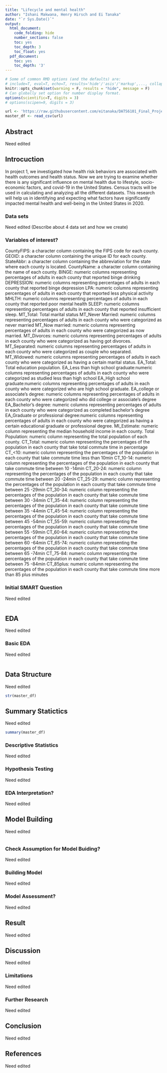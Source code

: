 ```yaml
---
title: "Lifecycle and mental health"
author: "Ishani Makwana, Henry Hirsch and Ei Tanaka"
date: "`r Sys.Date()`"
output:
  html_document:
    code_folding: hide
    number_sections: false
    toc: yes
    toc_depth: 3
    toc_float: yes
  pdf_document:
    toc: yes
    toc_depth: '3'
---
```


```r
# Some of common RMD options (and the defaults) are: 
# include=T, eval=T, echo=T, results='hide'/'asis'/'markup',..., collapse=F, warning=T, message=T, error=T, cache=T, fig.width=6, fig.height=4, fig.dim=c(6,4) #inches, fig.align='left'/'center','right', 
knitr::opts_chunk$set(warning = F, results = "hide", message = F)
# Can globally set option for number display format.
options(scientific=T, digits = 3) 
# options(scipen=9, digits = 3) 
```

```r
url <- 'https://raw.githubusercontent.com/eitanaka/DATS6101_Final_Project_Team2/main/data_set/geo_socio_health_df.csv'
master_df <- read_csv(url)
```

## Abstract
Need edited

## Introcuction
In project 1, we investigated how health risk behaviors are associated with health outcomes and health status. Now we are trying to examine whether there is any significant influence on mental health due to lifestyle, socio-economic factors, and covid-19 in the United States. Census tracts will be used in calculating and analyzing all the different datasets. This research will help us in identifying and expecting what factors have significantly impacted mental health and well-being in the United States in 2020.  


### Data sets
Need edited (Describe about 4 data set and how we create)

### Variables of interest?
CountyFIPS: a character column containing the FIPS code for each county.
GEOID: a character column containing the unique ID for each county.
StateAbbr: a character column containing the abbreviation for the state where each county is located.
CountyName: a character column containing the name of each county.
BINGE: numeric columns representing percentages of adults in each county that reported binge drinking
DEPRESSION: numeric columns representing percentages of adults in each county that reported binge depression
LPA: numeric columns representing percentages of adults in each county that reported less physical activity
MHLTH: numeric columns representing percentages of adults in each county that reported poor mental health
SLEEP: numeric columns representing percentages of adults in each county that reported insufficient sleep.
MT_Total: Total marital status
MT_Never Married: numeric columns representing percentages of adults in each county who were categorized as never married
MT_Now married: numeric columns representing percentages of adults in each county who were categorized as now married.
MT_Divorces: numeric columns representing percentages of adults in each county who were categorized as having got divorces.
MT_Separated: numeric columns representing percentages of adults in each county who were categorized as couple who separated.
MT_Widowed: numeric columns representing percentages of adults in each county who were categorized as having a certain marital status.
EA_Total: Total education population.
EA_Less than high school graduate:numeric columns representing percentages of adults in each county who were categorized as studied less than high school
EA_High school graduate:numeric columns representing percentages of adults in each county who were categorized who are high school graduate.
EA_college or associate's degree: numeric columns representing percentages of adults in each county who were categorized who did college or associate's degree
EA_Bachelor's degree: numeric columns representing percentages of adults in each county who were categorized as completed bachelor's degree
EA_Graduate or professional degree:numeric columns representing percentages of adults in each county who were categorized as having a certain educational graduate or professional degree.
MI_Estimate: numeric column representing the median household income in each county.
Total Population: numeric column representing the total population of each county.
CT_Total: numeric column representing the percentages of the population in each county that take total commute time in percentage
CT_<10: numeric column representing the percentages of the population in each county that take commute time less than 10min
CT_10-14: numeric column representing the percentages of the population in each county that take commute time between 10 -14min
CT_20-24: numeric column representing the percentages of the population in each county that take commute time between 20 -24min
CT_25-29: numeric column representing the percentages of the population in each county that take commute time between 25 -29min
CT_30-34: numeric column representing the percentages of the population in each county that take commute time between 30 -34min
CT_35-44: numeric column representing the percentages of the population in each county that take commute time between 35 -44min
CT_45-54: numeric column representing the percentages of the population in each county that take commute time between 45 -54min
CT_55-59: numeric column representing the percentages of the population in each county that take commute time between 55 -59min
CT_60-64: numeric column representing the percentages of the population in each county that take commute time between 60 -64min
CT_65-74: numeric column representing the percentages of the population in each county that take commute time between 65 -74min
CT_75-84: numeric column representing the percentages of the population in each county that take commute time between 75 -84min
CT_85plus: numeric column representing the percentages of the population in each county that take commute time more than 85 plus minutes

### Initial SMART Question
Need edited
```r

```


## EDA
Need edited

### Basic EDA
Need edited
```r

```

## Data Structure
Need edited
```r
str(master_df)
```


## Summary Statictics
Need edited
```r
summary(master_df)
```

### Descriptive Statistics
Need edited

### Hypothesis Testing
Need edited

### EDA Interpretation?
Need edited

## Model Building
Need edited
```r

```

### Check Assumption for Model Buiding?
Need edited

### Building Model
Need edited

### Model Assessment?
Need edited

## Result
Need edited

## Discussion
Need edited

### Limitations
Need edited

### Further Research
Need edited

## Conclusion
Need edited

## References
Need edited
